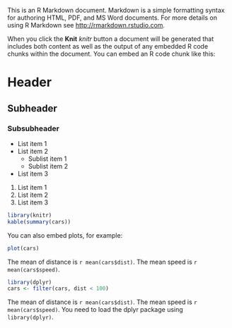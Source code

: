 This is an R Markdown document. Markdown is a simple formatting syntax for authoring HTML, PDF, and MS Word documents. For more details on using R Markdown see <http://rmarkdown.rstudio.com>.

When you click the **Knit** *knitr* button a document will be generated that includes both content as well as the output of any embedded R code chunks within the document. You can embed an R code chunk like this:

# Header
## Subheader
### Subsubheader


- List item 1
- List item 2
    - Sublist item 1
    - Sublist item 2
- List item 3

1. List item 1
2. List item 2
3. List item 3

```{r}
library(knitr)
kable(summary(cars))
```


You can also embed plots, for example:


```{r, echo=FALSE}
plot(cars)
```

The mean of distance is `r mean(cars$dist)`.  The mean speed is `r mean(cars$speed)`.


```{r}
library(dplyr)
cars <- filter(cars, dist < 100)
```

The mean of distance is `r mean(cars$dist)`.  The mean speed is `r mean(cars$speed)`.  You need to load the dplyr package using `library(dplyr)`.